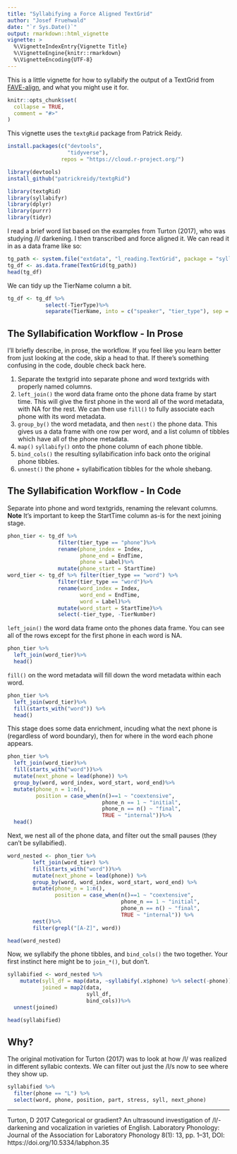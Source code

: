 ```yaml
---
title: "Syllabifying a Force Aligned TextGrid"
author: "Josef Fruehwald"
date: "`r Sys.Date()`"
output: rmarkdown::html_vignette
vignette: >
  %\VignetteIndexEntry{Vignette Title}
  %\VignetteEngine{knitr::rmarkdown}
  %\VignetteEncoding{UTF-8}
---
```


This is a little vignette for how to syllabify the output of a TextGrid from [FAVE-align](https://github.com/JoFrhwld/FAVE), and what you might use it for.

```r
knitr::opts_chunk$set(
  collapse = TRUE,
  comment = "#>"
)
```

This vignette uses the `textgRid` package from Patrick Reidy.

```r
install.packages(c("devtools",
                   "tidyverse"),
                 repos = "https://cloud.r-project.org/")
```


```r
library(devtools)
install_github("patrickreidy/textgRid")
```

```r
library(textgRid)
library(syllabifyr)
library(dplyr)
library(purrr)
library(tidyr)
```

I read a brief word list based on the examples from Turton (2017), who was studying /l/ darkening. I then transcribed and force aligned it. We can read it in as a data frame like so:

```r
tg_path <- system.file("extdata", "l_reading.TextGrid", package = "syllabify")
tg_df <- as.data.frame(TextGrid(tg_path))
head(tg_df)
```


We can tidy up the TierName column a bit.

```r
tg_df <- tg_df %>%
            select(-TierType)%>%
            separate(TierName, into = c("speaker", "tier_type"), sep = " - ")
```


## The Syllabification Workflow - In Prose

I'll briefly describe, in prose, the workflow. If you feel like you learn better from just looking at the code, skip a head to that. If there's something confusing in the code, double check back here.

1. Separate the textgrid into separate phone and word textgrids with properly named columns.
2. `left_join()` the word data frame onto the phone data frame by start time. This will give the first phone in the word all of the word metadata, with NA for the rest. We can then use `fill()` to fully associate each phone with its word metadata.
3. `group_by()` the word metadata, and then `nest()` the phone data. This gives us a data frame with one row per word, and a list column of tibbles which have all of the phone metadata.
4. `map()` `syllabify()` onto the phone column of each phone tibble.
5. `bind_cols()` the resulting syllabification info back onto the original phone tibbles.
6. `unnest()` the phone + syllabification tibbles for the whole shebang.

## The Syllabification Workflow - In Code



Separate into phone and word textgrids, renaming the relevant columns. **Note** It's important to keep the StartTime column as-is for the next joining stage.

```r
phon_tier <- tg_df %>% 
                filter(tier_type == "phone")%>%
                rename(phone_index = Index,
                       phone_end = EndTime,
                       phone = Label)%>%
                mutate(phone_start = StartTime)
word_tier <- tg_df %>% filter(tier_type == "word") %>%
                filter(tier_type == "word")%>%
                rename(word_index = Index,
                       word_end = EndTime,
                       word = Label)%>%
                mutate(word_start = StartTime)%>%
                select(-tier_type, -TierNumber)
```

`left_join()` the word data frame onto the phones data frame. You can see all of the rows except for the first phone in each word is NA.

```r
phon_tier %>%
  left_join(word_tier)%>%
  head()
```

`fill()` on the word metadata will fill down the word metadata within each word.

```r
phon_tier %>%
  left_join(word_tier)%>%
  fill(starts_with("word")) %>%
  head()
```

This stage does some data enrichment, incuding what the next phone is (regardless of word boundary), then for where in the word each phone appears.

```r
phon_tier %>%
  left_join(word_tier)%>%
  fill(starts_with("word"))%>%
  mutate(next_phone = lead(phone)) %>%
  group_by(word, word_index, word_start, word_end)%>%
  mutate(phone_n = 1:n(),
         position = case_when(n()==1 ~ "coextensive",
                              phone_n == 1 ~ "initial",
                              phone_n == n() ~ "final",
                              TRUE ~ "internal"))%>%
  head()
```

Next, we nest all of the phone data, and filter out the small pauses (they can't be syllabified).

```r
word_nested <- phon_tier %>%
        left_join(word_tier) %>%
        fill(starts_with("word"))%>%
        mutate(next_phone = lead(phone)) %>%
        group_by(word, word_index, word_start, word_end) %>%
        mutate(phone_n = 1:n(),
               position = case_when(n()==1 ~ "coextensive",
                                    phone_n == 1 ~ "initial",
                                    phone_n == n() ~ "final",
                                    TRUE ~ "internal")) %>%
        nest()%>%
        filter(grepl("[A-Z]", word))
```
```r
head(word_nested)
```


Now, we syllabify the phone tibbles, and `bind_cols()` the two together. Your first instinct here might be to `join_*()`, but don't.

```r
syllabified <- word_nested %>%
    mutate(syll_df = map(data, ~syllabify(.x$phone) %>% select(-phone)),
           joined = map2(data,
                         syll_df,
                         bind_cols))%>%
  unnest(joined)

head(syllabified)
```

## Why?

The original motivation for Turton (2017) was to look at how /l/ was realized in different syllabic contexts. We can filter out just the /l/s now to see where they show up.

```r
syllabified %>% 
  filter(phone == "L") %>%
  select(word, phone, position, part, stress, syll, next_phone)
```

-----

Turton, D 2017 Categorical or gradient? An ultrasound investigation of /l/-darkening and vocalization in varieties of English. Laboratory Phonology: Journal of the Association for Laboratory Phonology 8(1): 13, pp. 1–31, DOI: https://doi.org/10.5334/labphon.35
